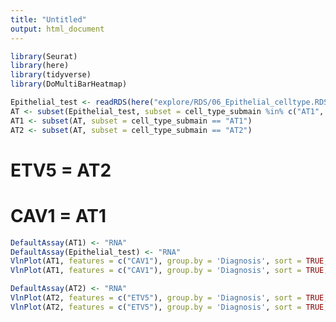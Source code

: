 ```yaml
---
title: "Untitled"
output: html_document
---
```


```r
library(Seurat)
library(here)
library(tidyverse)
library(DoMultiBarHeatmap)
```

```r
Epithelial_test <- readRDS(here("explore/RDS/06_Epithelial_celltype.RDS"))
AT <- subset(Epithelial_test, subset = cell_type_submain %in% c("AT1", "AT2"))
AT1 <- subset(AT, subset = cell_type_submain == "AT1")
AT2 <- subset(AT, subset = cell_type_submain == "AT2")
```

# ETV5 = AT2
# CAV1 = AT1 

```r
DefaultAssay(AT1) <- "RNA"
DefaultAssay(Epithelial_test) <- "RNA"
VlnPlot(AT1, features = c("CAV1"), group.by = 'Diagnosis', sort = TRUE, pt.size = 0.01, split.by = "Diagnosis")
VlnPlot(AT1, features = c("CAV1"), group.by = 'Diagnosis', sort = TRUE, pt.size = 0, split.by = "Diagnosis") 

DefaultAssay(AT2) <- "RNA"
VlnPlot(AT2, features = c("ETV5"), group.by = 'Diagnosis', sort = TRUE, pt.size = 0.01, split.by = "Diagnosis")
VlnPlot(AT2, features = c("ETV5"), group.by = 'Diagnosis', sort = TRUE, pt.size = 0.00, split.by = "Diagnosis")


```




